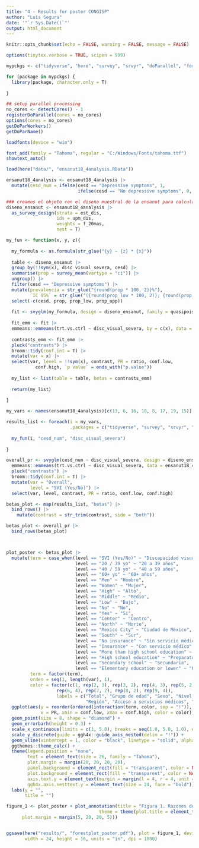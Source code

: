 ```yaml
---
title: "4 - Results for poster CONGISP"
author: "Luis Segura"
date: '"`r Sys.Date()`"'
output: html_document
---
```


```r
knitr::opts_chunk$set(echo = FALSE, warning = FALSE, message = FALSE)

options(tinytex.verbose = TRUE, scipen = 999)

mypckgs <- c("tidyverse", "here", "survey", "srvyr", "doParallel", "foreach", "extrafont", "showtext", "patchwork")

for (package in mypckgs) {
  library(package, character.only = T)
  
}

## setup parallel processing
no_cores <- detectCores() - 1  
registerDoParallel(cores = no_cores)
options(cores = no_cores)
getDoParWorkers()                   
getDoParName()

loadfonts(device = "win")

font_add(family = "Tahoma", regular = "C:/Windows/Fonts/tahoma.ttf")
showtext_auto()

load(here("data/", "ensanut18_4analysis.RData"))
```

```r
ensanut18_4analysis <- ensanut18_4analysis |>
  mutate(cesd_num = ifelse(cesd == "Depressive symptoms", 1, 
                           ifelse(cesd == "No depressive symptoms", 0, NA)))

### creamos el objeto con el diseno muestral de la ensanut para calcular prevalencias ponderadas
diseno_ensanut <- ensanut18_4analysis |>
  as_survey_design(strata = est_dis, 
                   ids = upm_dis, 
                   weights = f_20mas, 
                   nest = T)
```

```r
my_fun <- function(x, y, z){
  
  my_formula <- as.formula(str_glue("{y} ~ {z} * {x}"))
  
  table <- diseno_ensanut |>
  group_by(!!sym(x), disc_visual_severa, cesd) |>
  summarise(prop = survey_mean(vartype = "ci")) |>
  ungroup() |>
  filter(cesd == "Depressive symptoms") |>
  mutate(prevalencia = str_glue("{round(prop * 100, 2)}%"), 
         `IC 95%` = str_glue("({round(prop_low * 100, 2)}; {round(prop_upp * 100, 2)})")) |>
  select(-c(cesd, prop, prop_low, prop_upp))
  
  fit <- svyglm(my_formula, design = diseno_ensanut, family = quasipoisson) 
  
  fit_emm <- fit |>
  emmeans::emmeans(trt.vs.ctrl ~ disc_visual_severa, by = c(x), data = ensanut18_4analysis, type = "response") 
  
  contrasts_emm <- fit_emm |>
  pluck("contrasts") |>
  broom::tidy(conf.int = T) |>
  mutate(var = x) |>
  select(var, level = !!sym(x), contrast, PR = ratio, conf.low, 
           conf.high, `p value` = ends_with("p.value"))
  
  my_list <- list(table = table, betas = contrasts_emm)
  
  return(my_list)
  
}

```

```r
my_vars <- names(ensanut18_4analysis)[c(13, 6, 16, 18, 8, 17, 19, 15)]

results_list <- foreach(i = my_vars, 
                        .packages = c("tidyverse", "survey", "srvyr", "emmeans")) %dopar% {
  
  my_fun(i, "cesd_num", "disc_visual_severa")
  
}

```


```r
overall_pr <- svyglm(cesd_num ~ disc_visual_severa, design = diseno_ensanut, family = poisson) |> 
  emmeans::emmeans(trt.vs.ctrl ~ disc_visual_severa, data = ensanut18_4analysis, type = "response") |> 
  pluck("contrasts") |> 
  broom::tidy(conf.int = T) |>
  mutate(var = "Overall", 
         level = "SVI (Yes/No)") |> 
  select(var, level, contrast, PR = ratio, conf.low, conf.high)
```


```r
betas_plot <- map(results_list, "betas") |>
  bind_rows() |>
    mutate(contrast = str_trim(contrast, side = "both"))

betas_plot <- overall_pr |>
  bind_rows(betas_plot)



plot_poster <- betas_plot |>
  mutate(term = case_when(level == "SVI (Yes/No)" ~ "Discapacidad visual \nsevera (Si/No) \n", 
                          level == "20 / 39 yo" ~ "20 a 39 años", 
                          level == "40 / 59 yo" ~ "40 a 59 años", 
                          level == "60+ yo" ~ "60+ años", 
                          level == "Men" ~ "Hombre", 
                          level == "Women" ~ "Mujer", 
                          level == "High" ~ "Alto", 
                          level == "Middle" ~ "Medio", 
                          level == "Low" ~ "Bajo", 
                          level == "No" ~ "No", 
                          level == "Yes" ~ "Si", 
                          level == "Center" ~ "Centro", 
                          level == "North" ~ "Norte", 
                          level == "Mexico City" ~ "Ciudad de México", 
                          level == "South" ~ "Sur", 
                          level == "No insurance" ~ "Sin servicio médico", 
                          level == "Insurance" ~ "Con servicio médico", 
                          level == "More than high school education" ~ "Mayor a preparatoria", 
                          level == "High school education" ~ "Preparatoria", 
                          level == "Secondary school" ~ "Secundaria", 
                          level == "Elementary education or lower" ~ "Primaria o menor"),
         term = factor(term), 
         orden = seq(1, length(var), 1),
         color = factor(c(1, rep(2, 3), rep(3, 2), rep(4, 3), rep(5, 2), 
                   rep(6, 4), rep(7, 2), rep(8, 2), rep(9, 4)), 
                   labels = c("Total", "Grupo de edad", "Sexo", "Nivel socioeconómico", "Lengua indigena", 
                              "Región", "Acceso a servicios médicos", "Empleado", "Educación"))) |>
  ggplot(aes(y = reorder(ordered(interaction(term, color, sep = "!")), desc(orden)), 
             x = PR, xmin = conf.low, xmax = conf.high, color = color)) +
  geom_point(size = 8, shape = "diamond") +
  geom_errorbarh(height = 0.3) + 
  scale_x_continuous(limits = c(1, 5.0), breaks = seq(1.0, 5.0, 1.0), name = "Razones de Prevalencia (IC 95%)")  +
  scale_y_discrete(guide = ggh4x::guide_axis_nested(delim = "!")) +
  geom_vline(xintercept = 1, color = "black", linetype = "solid", alpha = 0.5) +
  ggthemes::theme_calc() +
  theme(legend.position = "none", 
        text = element_text(size = 26, family = "Tahoma"), 
        plot.margin = margin(20, 20, 20, 20), 
        panel.background = element_rect(fill = "transparent", color = NA), 
        plot.background = element_rect(fill = "transparent", color = NA), 
        axis.text.y = element_text(margin = margin(l = 4, r = 4, unit = "pt")), 
        ggh4x.axis.nesttext.y = element_text(size = 24, face = "bold")) +
  labs(y = "",
       title = "") 

figure_1 <- plot_poster + plot_annotation(title = "Figura 1. Razones de prevalencia de síntomas depresivos comparando aquellos con y sin discapacidad visual severa en la población total \ny por grupos sociodemográficos en adultos Mexicanos. ENSANUT 2018.", 
                                   theme = theme(plot.title = element_text(hjust = 0, size = 28, face = "bold", family = "Tahoma"),
      plot.margin = margin(5, 20, 20, 5)))


ggsave(here("results/", "forestplot_poster.pdf"), plot = figure_1, device = cairo_pdf, 
       width = 24, height = 16, units = "in", dpi = 1800)

```

